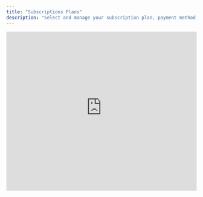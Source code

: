 ```yaml
---
title: "Subscriptions Plans"
description: "Select and manage your subscription plan, payment method, and invoices."
---
```


<div style={{ border:"2px solid #e5e7eb",borderRadius:"12px",padding:"8px",boxShadow:"0 4px 12px rgba(0, 0, 0, 0.10)",maxWidth:"100%",overflow:"hidden",backgroundColor:"#000",marginBottom:"1.5rem" }}>
<iframe width="100%" height="420" src="https://www.youtube-nocookie.com/embed/YTi5SlpSnG0" title="Billing Tutorial" frameBorder="0" loading="lazy" referrerPolicy="strict-origin-when-cross-origin" allow="accelerometer; autoplay; clipboard-write; encrypted-media; gyroscope; picture-in-picture; web-share" allowFullScreen />

</div>

## Overview

Use this page to **select a plan** and **manage your subscription**.\
Plans and options displayed here may vary by account and region.

- Choose one of the available plans.
- Add or update your **payment method** when prompted.
- Confirm the subscription or apply a change to your current plan.
- View and download **invoices** once billing is active.

> For a complete walkthrough, watch the video above.